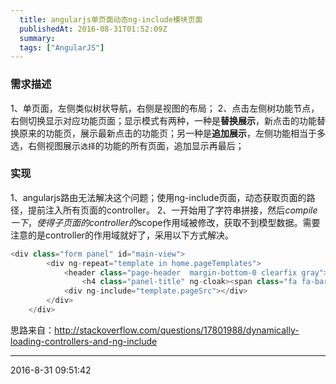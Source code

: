 ```yaml
---
  title: angularjs单页面动态ng-include模块页面
  publishedAt: 2016-08-31T01:52:09Z
  summary:
  tags: ["AngularJS"]
---
```


### 需求描述

1、单页面，左侧类似树状导航，右侧是视图的布局；
2、点击左侧树功能节点，右侧切换显示对应功能页面；显示模式有两种，一种是**替换展示**，新点击的功能替换原来的功能页，展示最新点击的功能页；另一种是**追加展示**，左侧功能相当于多选，右侧视图展示`选择`的功能的所有页面，追加显示再最后；
### 实现

1、angularjs路由无法解决这个问题；使用ng-include页面，动态获取页面的路径，提前注入所有页面的controller。
2、一开始用了字符串拼接，然后$compile一下，使得子页面的controller的$scope作用域被修改，获取不到模型数据。需要注意的是controller的作用域就好了，采用以下方式解决。

``` javascript
<div class="form panel" id="main-view">
        <div ng-repeat="template in home.pageTemplates">
            <header class="page-header  margin-bottom-0 clearfix gray">
                <h4 class="panel-title" ng-cloak><span class="fa fa-bars margin-left-10 margin-right-5"></span>{{template.title}}</h4></header>
            <div ng-include="template.pageSrc"></div>
        </div>
    </div>
```

思路来自：http://stackoverflow.com/questions/17801988/dynamically-loading-controllers-and-ng-include

---

2016-8-31 09:51:42


